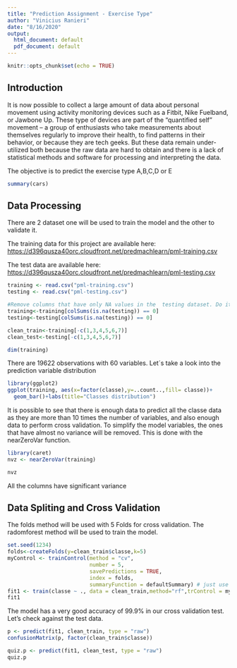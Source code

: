 ```yaml
---
title: "Prediction Assignment - Exercise Type"
author: "Vinicius Ranieri"
date: "8/16/2020"
output:
  html_document: default
  pdf_document: default
---
```


```r
knitr::opts_chunk$set(echo = TRUE)
```

## Introduction


It is now possible to collect a large amount of data about personal movement using activity monitoring devices such as a Fitbit, Nike Fuelband, or Jawbone Up. These type of devices are part of the "quantified self" movement -- a group of enthusiasts who take measurements about themselves regularly to improve their health, to find patterns in their behavior, or because they are tech geeks. But these data remain under-utilized both because the raw data are hard to obtain and there is a lack of statistical methods and software for processing and interpreting the data.

The objective is to predict the exercise type A,B,C,D or E
```r
summary(cars)
```

## Data Processing

There are 2 dataset one will be used to train the model and the other to validate it.

The training data for this project are available here:
[https://d396qusza40orc.cloudfront.net/predmachlearn/pml-training.csv](https://d396qusza40orc.cloudfront.net/predmachlearn/pml-training.csv)

The test data are available here:
[https://d396qusza40orc.cloudfront.net/predmachlearn/pml-testing.csv](https://d396qusza40orc.cloudfront.net/predmachlearn/pml-training.csv)

```r
training <- read.csv("pml-training.csv")
testing <- read.csv("pml-testing.csv")

#Remove columns that have only NA values in the  testing dataset. Do it for both test and training datasets
training<-training[colSums(is.na(testing)) == 0]
testing<-testing[colSums(is.na(testing)) == 0]

clean_train<-training[-c(1,3,4,5,6,7)]
clean_test<-testing[-c(1,3,4,5,6,7)]

dim(training)
```
There are 19622 observations with 60 variables. Let´s take a look into the prediction  variable distribution
```r
library(ggplot2)
ggplot(training, aes(x=factor(classe),y=..count..,fill= classe))+
  geom_bar()+labs(title="Classes distribution") 

```
It is possible to see that there is enough data to predict all the classe data as they are more than 10 times the number of variables, and also enough data to perform cross validation.
To simplify the model variables, the ones that have almost no variance will be removed. This is done with the nearZeroVar function. 

```r
library(caret)
nvz <- nearZeroVar(training)

nvz
```
All the columns have significant variance

## Data Spliting and Cross Validation

The folds method will be used with 5 Folds for cross validation. The radomforest method will be used to train the model.
```r
set.seed(1234)
folds<-createFolds(y=clean_train$classe,k=5)
myControl <- trainControl(method = "cv",
                          number = 5,
                          savePredictions = TRUE,
                          index = folds,
                          summaryFunction = defaultSummary) # just use accuracy to determine best model
fit1 <- train(classe ~ ., data = clean_train,method="rf",trControl = myControl)
fit1
```
The model has a very good accuracy of 99.9% in our cross validation test. Let's check against the test data.



```r
p <- predict(fit1, clean_train, type = "raw")
confusionMatrix(p, factor(clean_train$classe))
```
```r
quiz.p <- predict(fit1, clean_test, type = "raw")
quiz.p
```

